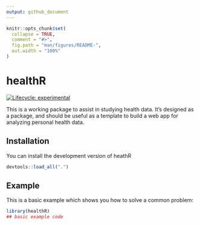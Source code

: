 ```yaml
---
output: github_document
---
```


<!-- README.md is generated from README.Rmd. Please edit that file -->

```r
knitr::opts_chunk$set(
  collapse = TRUE,
  comment = "#>",
  fig.path = "man/figures/README-",
  out.width = "100%"
)
```

# healthR 

<!-- badges: start -->
[![Lifecycle: experimental](https://img.shields.io/badge/lifecycle-experimental-orange.svg)](https://lifecycle.r-lib.org/articles/stages.html#experimental)
<!-- badges: end -->

This is a working package to assist in studying health data. It's designed as a package, and should be useful as a template to build a web app for analyzing personal health data.

## Installation

You can install the development version of heathR 

``` r
devtools::load_all(".")
```

## Example

This is a basic example which shows you how to solve a common problem:

```r
library(healthR)
## basic example code
```


